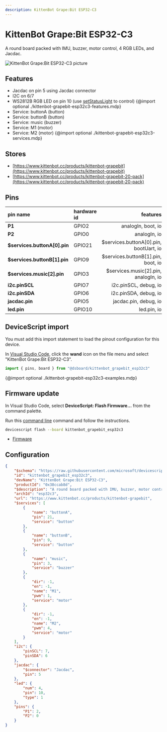 ```yaml
---
description: KittenBot Grape:Bit ESP32-C3
---
```

# KittenBot Grape:Bit ESP32-C3


A round board packed with IMU, buzzer, motor control, 4 RGB LEDs, and Jacdac.


![KittenBot Grape:Bit ESP32-C3 picture](https://microsoft.github.io/jacdac-docs/images/devices/kittenbot/grapebitv10.catalog.jpg)

## Features

-  Jacdac on pin 5 using Jacdac connector
-  I2C on 6/7
-  WS2812B RGB LED on pin 10  (use [setStatusLight](/developer/status-light) to control)
{@import optional ./kittenbot-grapebit-esp32c3-features.mdp}
-  Service: buttonA (button)
-  Service: buttonB (button)
-  Service: music (buzzer)
-  Service: M1 (motor)
-  Service: M2 (motor)
{@import optional ./kittenbot-grapebit-esp32c3-services.mdp}

## Stores

-  [https://www.kittenbot.cc/products/kittenbot-grapebit](https://www.kittenbot.cc/products/kittenbot-grapebit)
-  [https://www.kittenbot.cc/products/kittenbot-grapebit-20-pack](https://www.kittenbot.cc/products/kittenbot-grapebit-20-pack)

## Pins

| pin name | hardware id | features |
|:---------|:------------|---------:|
| **P1** |  GPIO2 |  analogIn,  boot,  io |
| **P2** |  GPIO0 |  analogIn,  io |
| **$services.buttonA[0].pin** |  GPIO21 |  $services.buttonA[0].pin,  bootUart,  io |
| **$services.buttonB[1].pin** |  GPIO9 |  $services.buttonB[1].pin,  boot,  io |
| **$services.music[2].pin** |  GPIO3 |  $services.music[2].pin,  analogIn,  io |
| **i2c.pinSCL** |  GPIO7 |  i2c.pinSCL,  debug,  io |
| **i2c.pinSDA** |  GPIO6 |  i2c.pinSDA,  debug,  io |
| **jacdac.pin** |  GPIO5 |  jacdac.pin,  debug,  io |
| **led.pin** |  GPIO10 |  led.pin,  io |



## DeviceScript import


You must add this import statement to load 
the pinout configuration for this device.

In [Visual Studio Code](/getting-started/vscode),
click the **wand** icon on the file menu and 
select "KittenBot Grape:Bit ESP32-C3".

```ts
import { pins, board } from "@dsboard/kittenbot_grapebit_esp32c3"
```

{@import optional ./kittenbot-grapebit-esp32c3-examples.mdp}

## Firmware update

In Visual Studio Code,
select **DeviceScript: Flash Firmware...** from the command palette.
        
Run this [command line](/api/cli) command and follow the instructions.

```bash
devicescript flash --board kittenbot_grapebit_esp32c3
```


- [Firmware](https://github.com/microsoft/devicescript-esp32/releases/latest/download/devicescript-esp32c3-kittenbot_grapebit_esp32c3-0x0.bin)

## Configuration

```json title="kittenbot_grapebit_esp32c3.json"
{
    "$schema": "https://raw.githubusercontent.com/microsoft/devicescript-esp32/main/boards/esp32deviceconfig.schema.json",
    "id": "kittenbot_grapebit_esp32c3",
    "devName": "KittenBot Grape:Bit ESP32-C3",
    "productId": "0x38ccab8d",
    "$description": "A round board packed with IMU, buzzer, motor control, 4 RGB LEDs, and Jacdac.",
    "archId": "esp32c3",
    "url": "https://www.kittenbot.cc/products/kittenbot-grapebit",
    "$services": [
        {
            "name": "buttonA",
            "pin": 21,
            "service": "button"
        },
        {
            "name": "buttonB",
            "pin": 9,
            "service": "button"
        },
        {
            "name": "music",
            "pin": 3,
            "service": "buzzer"
        },
        {
            "dir": -1,
            "en": -1,
            "name": "M1",
            "pwm": 1,
            "service": "motor"
        },
        {
            "dir": -1,
            "en": -1,
            "name": "M2",
            "pwm": 4,
            "service": "motor"
        }
    ],
    "i2c": {
        "pinSCL": 7,
        "pinSDA": 6
    },
    "jacdac": {
        "$connector": "Jacdac",
        "pin": 5
    },
    "led": {
        "num": 4,
        "pin": 10,
        "type": 1
    },
    "pins": {
        "P1": 2,
        "P2": 0
    }
}
```
